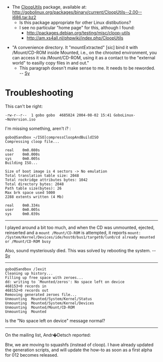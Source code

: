 
* The [[CloopUtils]] package, available at:  http://gobolinux.org/packages/binary/current/CloopUtils--2.00--i686.tar.bz2
** Is this package appropriate for other Linux distibutions?
** I see no particular "home page" for this, although I found:
*** http://packages.debian.org/testing/misc/cloop-utils
*** http://am.xs4all.nl/phpwiki/index.php/CloopUtils

* "A convenience directory. It "mountExtracted" [sic] bind it with /Mount/CD-ROM inside Mounted, i.e., on the chrooted environment, you can access it via /Mount/CD-ROM, using it as a contact to the "external world" to easilly copy files in and out."
** This paragraph doesn't make sense to me.  It needs to be reworded. -- [[Sy]]


=  Troubleshooting =

This can't be right:

<pre>
-rw-r--r--  1 gobo gobo  4685824 2004-08-02 15:41 GoboLinux-~NoVersion.iso
</pre>

I'm missing something, aren't i? :

<pre>
gobo@Sandbox ~/ISO]compressCloopAndBuildISO
Compressing cloop file...

real    0m0.080s
user    0m0.000s
sys     0m0.005s
Building ISO...

Size of boot image is 4 sectors -> No emulation
Total translation table size: 2048
Total rockridge attributes bytes: 1042
Total directory bytes: 2048
Path table size(bytes): 26
Max brk space used 5000
2288 extents written (4 Mb)

real    0m0.334s
user    0m0.005s
sys     0m0.039s
</pre>

----

I played around a bit too much, and when the CD was unmounted, ejected, reinserted and a <code>mount /Mount/CD-ROM</code> is attempted, it reports
<code>mount: /System/Kernel/Devices/ide/host0/bus1/target0/lun0/cd already mounted or /Mount/CD-ROM busy</code>

Also, sound mysteriously died.  This was solved by rebooting the system. -- [[Sy]]

----

<pre>
gobo@Sandbox /]exit
Cleaning up history...
Filling up free space with zeroes...
dd: writing to `Mounted/zeros': No space left on device
468153+0 records in
468152+0 records out
Removing generated zeroes file...
Unmounting  Mounted/System/Kernel/Status
Unmounting  Mounted/System/Kernel/Devices
Unmounting  Mounted/Mount/CD-ROM
Unmounting  Mounted
</pre>

Is the "No space left on device" message normal?

----

On the mailing list, Andr�Detsch reported:

Btw, we are moving to squashfs (instead of cloop). I have already updated the
generation scripts, and will update the how-to as soon as a first alpha for
012 becomes released.